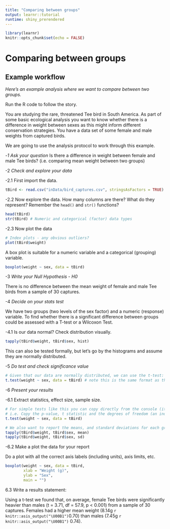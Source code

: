 ```yaml
---
title: "Comparing between groups"
output: learnr::tutorial
runtime: shiny_prerendered
---
```


```r
library(learnr)
knitr::opts_chunk$set(echo = FALSE)
```


# Comparing between groups  

## Example workflow

*Here's an example analysis where we want to compare between two groups.*

Run the R code to follow the story.

You are studying the rare, threatened Tee bird in South America. As part of some basic ecological analysis you want to know whether there is a difference in weight between sexes as this might inform different conservation strategies. You have a data set of some female and male weights from captured birds.

We are going to use the analysis protocol to work through this example.

-*1 Ask your question*
Is there a difference in weight between female and male Tee birds?
(i.e. comparing mean weight between two groups)

-2 *Check and explore your data*

-2.1 First import the data. 

```r

tBird <- read.csv("inData/bird_captures.csv", stringsAsFactors = TRUE)

```

-2.2 Now explore the data. 
How many columns are there? What do they represent? Remember the `head()` and `str()` functions?

```r
head(tBird)
str(tBird) # Numeric and categorical (factor) data types

```

-2.3 Now plot the data

```r
# Index plots - any obvious outliers?
plot(tBird$weight)

```

A box plot is suitable for a numeric variable and a categorical (grouping) variable.

```r

boxplot(weight ~ sex, data = tBird)

```

-3 *Write your Null Hypothesis - H0*

There is no difference between the mean weight of female and male Tee birds from a sample of 30 captures.

-4 *Decide on your stats test*

We have two groups (two levels of the sex factor) and a numeric (response) variable. To find whether there is a significant difference between groups could be assessed with a T-test or a Wilcoxon Test.

-4.1 Is our data normal? Check distribution visually.
```r

tapply(tBird$weight, tBird$sex, hist)

```

This can also be tested formally, but let's go by the histograms and assume they are normally distributed.

-5 *Do test and check significance value*
```r
# Given that our data are normally distributed, we can use the t-test:
t.test(weight ~ sex, data = tBird) # note this is the same format as the boxplot

```


-6 *Present your results*

-6.1 Extract statistics, effect size, sample size.
```r
# For simple tests like this you can copy directly from the console (it's also possible to export as a csv)
# i.e. Copy the p-value, t statistic and the degrees of freedom (an indication of sample size)
t.test(weight ~ sex, data = tBird)

# We also want to report the means, and standard deviations for each group
tapply(tBird$weight, tBird$sex, mean)
tapply(tBird$weight, tBird$sex, sd)

```

-6.2  Make a plot the data for your report

Do a plot with all the correct axis labels (including units), axis limits, etc.
```r

boxplot(weight ~ sex, data = tBird,
        xlab = "Weight (g)",
        ylab = "Sex",
        main = "")

```

6.3 Write a results statement:

Using a t-test we found that, on average, female Tee birds were significantly heavier than males (t = 3.71, df = 57.9, p < 0.001) from a sample of 30 captures. Females had a higher mean weight (8.14g `r knitr::asis_output("\U00B1")`0.70) than males (7.45g `r knitr::asis_output("\U00B1")` 0.74).

 
